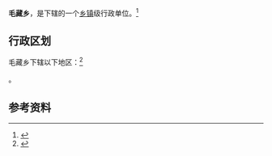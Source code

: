{{中国乡级行政区|62/06/23/208/000}}

'''毛藏乡'''，是{{PRC admin/fullname|62/06/23/208/000|3}}下辖的一个[[乡镇|乡镇]]级行政单位。<ref>{{PRC admin/ref sgc|{{PRC admin/parent|62/06/23/208/000}}}}</ref>

== 行政区划 ==

毛藏乡下辖以下地区：<ref>{{PRC admin/ref sgc|62/06/23/208/000}}</ref>

{{PRC admin/children|62/06/23/208/000}}。

== 参考资料 ==

{{reflist}}

{{行政区划小作品}}
{{PRC admin/navcat|62/06/23/208/000}}